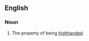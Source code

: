 {{also|high-handedness}}

==English==

===Noun===
{{en-noun|-}}

# The property of being [[high-handed|highhanded]].